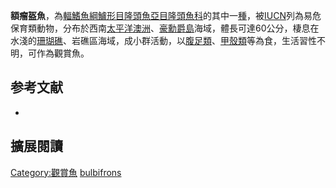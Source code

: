{{Speciesbox
| name = 額瘤盔魚
| status = VU
| status_system = IUCN3.1
| genus = Coris
| species = bulbifrons
| authority = Randall & Kuiter, 1982
| synonyms = 
}}

'''額瘤盔魚'''，為[[輻鰭魚綱|輻鰭魚綱]][[鱸形目|鱸形目]][[隆頭魚亞目|隆頭魚亞目]][[隆頭魚科|隆頭魚科]]的其中一[[種|種]]，被[[IUCN|IUCN]]列為易危保育類動物，分布於西南[[太平洋|太平洋]][[澳洲|澳洲]]、[[豪勳爵島|豪勳爵島]]海域，體長可達60公分，棲息在水淺的[[珊瑚礁|珊瑚礁]]、岩礁區海域，成小群活動，以[[腹足類|腹足類]]、[[甲殼類|甲殼類]]等為食，生活習性不明，可作為觀賞魚。
==参考文献==
*{{FishBase_species|genus=Coris|species=bulbifrons|year=2013|month=7}}
== 擴展閱讀 ==
{{refbegin}}
{{wikispecies-inline|Coris bulbifrons|額瘤盔魚}}
{{refend}}
{{Taxonbar|from=Q607223}}

[[Category:觀賞魚|Category:觀賞魚]]
[[Category:盔魚屬|bulbifrons]]


{{鱸形目小作品}}